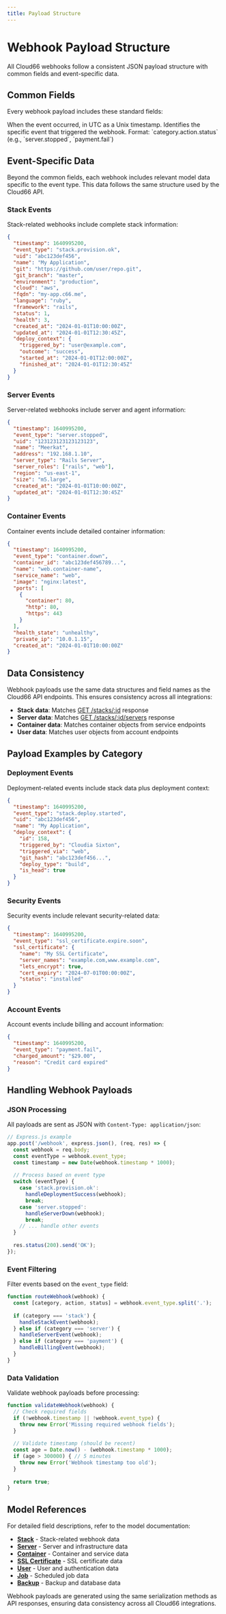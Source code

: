 ```yaml
---
title: Payload Structure
---
```


# Webhook Payload Structure

All Cloud66 webhooks follow a consistent JSON payload structure with common fields and event-specific data.

## Common Fields

Every webhook payload includes these standard fields:

<TypedProperty name="timestamp" type="integer" example="1640995200" />
When the event occurred, in UTC as a Unix timestamp.

<TypedProperty name="event_type" type="string" example="stack.provision.ok" />
Identifies the specific event that triggered the webhook. Format: `category.action.status` (e.g., `server.stopped`, `payment.fail`)

## Event-Specific Data

Beyond the common fields, each webhook includes relevant model data specific to the event type. This data follows the same structure used by the Cloud66 API.

### Stack Events
Stack-related webhooks include complete stack information:

```json
{
  "timestamp": 1640995200,
  "event_type": "stack.provision.ok",
  "uid": "abc123def456",
  "name": "My Application",
  "git": "https://github.com/user/repo.git",
  "git_branch": "master",
  "environment": "production",
  "cloud": "aws",
  "fqdn": "my-app.c66.me",
  "language": "ruby",
  "framework": "rails",
  "status": 1,
  "health": 3,
  "created_at": "2024-01-01T10:00:00Z",
  "updated_at": "2024-01-01T12:30:45Z",
  "deploy_context": {
    "triggered_by": "user@example.com",
    "outcome": "success",
    "started_at": "2024-01-01T12:00:00Z",
    "finished_at": "2024-01-01T12:30:45Z"
  }
}
```

### Server Events
Server-related webhooks include server and agent information:

```json
{
  "timestamp": 1640995200,
  "event_type": "server.stopped",
  "uid": "123123123123123123",
  "name": "Meerkat",
  "address": "192.168.1.10",
  "server_type": "Rails Server",
  "server_roles": ["rails", "web"],
  "region": "us-east-1",
  "size": "m5.large",
  "created_at": "2024-01-01T10:00:00Z",
  "updated_at": "2024-01-01T12:30:45Z"
}
```

### Container Events
Container events include detailed container information:

```json
{
  "timestamp": 1640995200,
  "event_type": "container.down",
  "container_id": "abc123def456789...",
  "name": "web.container-name",
  "service_name": "web",
  "image": "nginx:latest",
  "ports": [
    {
      "container": 80,
      "http": 80,
      "https": 443
    }
  ],
  "health_state": "unhealthy",
  "private_ip": "10.0.1.15",
  "created_at": "2024-01-01T10:00:00Z"
}
```

## Data Consistency

Webhook payloads use the same data structures and field names as the Cloud66 API endpoints. This ensures consistency across all integrations:

- **Stack data**: Matches [GET /stacks/:id](/v3/endpoints/stacks/get) response
- **Server data**: Matches [GET /stacks/:id/servers](/v3/endpoints/servers/list) response  
- **Container data**: Matches container objects from service endpoints
- **User data**: Matches user objects from account endpoints

## Payload Examples by Category

### Deployment Events
Deployment-related events include stack data plus deployment context:

```json
{
  "timestamp": 1640995200,
  "event_type": "stack.deploy.started",
  "uid": "abc123def456",
  "name": "My Application",
  "deploy_context": {
    "id": 158,
    "triggered_by": "Cloudia Sixton",
    "triggered_via": "web",
    "git_hash": "abc123def456...",
    "deploy_type": "build",
    "is_head": true
  }
}
```

### Security Events
Security events include relevant security-related data:

```json
{
  "timestamp": 1640995200,
  "event_type": "ssl_certificate.expire.soon",
  "ssl_certificate": {
    "name": "My SSL Certificate",
    "server_names": "example.com,www.example.com",
    "lets_encrypt": true,
    "cert_expiry": "2024-07-01T00:00:00Z",
    "status": "installed"
  }
}
```

### Account Events
Account events include billing and account information:

```json
{
  "timestamp": 1640995200,
  "event_type": "payment.fail",
  "charged_amount": "$29.00",
  "reason": "Credit card expired"
}
```

## Handling Webhook Payloads

### JSON Processing
All payloads are sent as JSON with `Content-Type: application/json`:

```javascript
// Express.js example
app.post('/webhook', express.json(), (req, res) => {
  const webhook = req.body;
  const eventType = webhook.event_type;
  const timestamp = new Date(webhook.timestamp * 1000);
  
  // Process based on event type
  switch (eventType) {
    case 'stack.provision.ok':
      handleDeploymentSuccess(webhook);
      break;
    case 'server.stopped':
      handleServerDown(webhook);
      break;
    // ... handle other events
  }
  
  res.status(200).send('OK');
});
```

### Event Filtering
Filter events based on the `event_type` field:

```javascript
function routeWebhook(webhook) {
  const [category, action, status] = webhook.event_type.split('.');
  
  if (category === 'stack') {
    handleStackEvent(webhook);
  } else if (category === 'server') {
    handleServerEvent(webhook);
  } else if (category === 'payment') {
    handleBillingEvent(webhook);
  }
}
```

### Data Validation
Validate webhook payloads before processing:

```javascript
function validateWebhook(webhook) {
  // Check required fields
  if (!webhook.timestamp || !webhook.event_type) {
    throw new Error('Missing required webhook fields');
  }
  
  // Validate timestamp (should be recent)
  const age = Date.now() - (webhook.timestamp * 1000);
  if (age > 300000) { // 5 minutes
    throw new Error('Webhook timestamp too old');
  }
  
  return true;
}
```

## Model References

For detailed field descriptions, refer to the model documentation:

- **[Stack](/v3/models/stack)** - Stack-related webhook data
- **[Server](/v3/models/server)** - Server and infrastructure data
- **[Container](/v3/models/container)** - Container and service data
- **[SSL Certificate](/v3/models/ssl-certificate)** - SSL certificate data
- **[User](/v3/models/user)** - User and authentication data
- **[Job](/v3/models/job)** - Scheduled job data
- **[Backup](/v3/models/backup)** - Backup and database data

<Callout type="info" title="Payload Consistency">
Webhook payloads are generated using the same serialization methods as API responses, ensuring data consistency across all Cloud66 integrations.
</Callout>